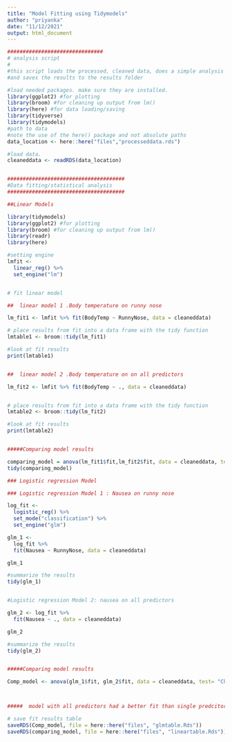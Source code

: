 ```yaml
---
title: "Model Fitting using Tidymodels"
author: "priyanka"
date: "11/12/2021"
output: html_document
---
```


```r
###############################
# analysis script
#
#this script loads the processed, cleaned data, does a simple analysis
#and saves the results to the results folder

#load needed packages. make sure they are installed.
library(ggplot2) #for plotting
library(broom) #for cleaning up output from lm()
library(here) #for data loading/saving
library(tidyverse)
library(tidymodels)
#path to data
#note the use of the here() package and not absolute paths
data_location <- here::here("files","processeddata.rds")

#load data. 
cleaneddata <- readRDS(data_location)


######################################
#Data fitting/statistical analysis
######################################

##Linear Models

library(tidymodels)  
library(ggplot2) #for plotting
library(broom) #for cleaning up output from lm()
library(readr)
library(here)

#setting engine
lmfit <- 
  linear_reg() %>% 
  set_engine("lm")


# fit linear model

##  linear model 1 .Body temperature on runny nose 

lm_fit1 <- lmfit %>% fit(BodyTemp ~ RunnyNose, data = cleaneddata)  

# place results from fit into a data frame with the tidy function
lmtable1 <- broom::tidy(lm_fit1)

#look at fit results
print(lmtable1)


##  linear model 2 .Body temperature on on all predictors

lm_fit2 <- lmfit %>% fit(BodyTemp ~ ., data = cleaneddata)


# place results from fit into a data frame with the tidy function
lmtable2 <- broom::tidy(lm_fit2)

#look at fit results
print(lmtable2)


#####Comparing model results 

comparing_model = anova(lm_fit1$fit,lm_fit2$fit, data = cleaneddata, test= "Chisq")
tidy(comparing_model)

### Logistic regression Model

### Logistic regression Model 1 : Nausea on runny nose

log_fit <- 
  logistic_reg() %>% 
  set_mode("classification") %>% 
  set_engine("glm")

glm_1 <- 
  log_fit %>% 
  fit(Nausea ~ RunnyNose, data = cleaneddata)

glm_1

#summarize the results
tidy(glm_1)


#Logistic regression Model 2: nausea on all predictors

glm_2 <- log_fit %>% 
  fit(Nausea ~ ., data = cleaneddata)

glm_2

#summarize the results
tidy(glm_2)


#####Comparing model results

Comp_model <- anova(glm_1$fit, glm_2$fit, data = cleaneddata, test= "Chisq")



#####  model with all predictors had a better fit than single predcitor model

# save fit results table  
saveRDS(Comp_model, file = here::here("files", "glmtable.Rds"))
saveRDS(comparing_model, file = here::here("files", "lineartable.Rds"))
  


```